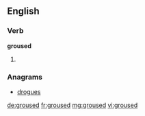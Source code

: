 ==English==

===Verb===
'''groused'''

# {{en-past of|grouse}}

===Anagrams===
* [[drogues#English|drogues]]

[[de:groused]]
[[fr:groused]]
[[mg:groused]]
[[vi:groused]]